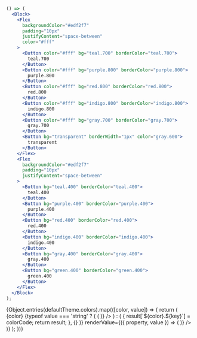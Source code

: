 
```jsx
() => (
  <Block>
    <Flex
      backgroundColor="#edf2f7"
      padding="10px"
      justifyContent="space-between"
      color="#fff"
    >
      <Button color="#fff" bg="teal.700" borderColor="teal.700">
        teal.700
      </Button>
      <Button color="#fff" bg="purple.800" borderColor="purple.800">
        purple.800
      </Button>
      <Button color="#fff" bg="red.800" borderColor="red.800">
        red.800
      </Button>
      <Button color="#fff" bg="indigo.800" borderColor="indigo.800">
        indigo.800
      </Button>
      <Button color="#fff" bg="gray.700" borderColor="gray.700">
        gray.700
      </Button>
      <Button bg="transparent" borderWidth="1px" color="gray.600">
        transparent
      </Button>
    </Flex>
    <Flex
      backgroundColor="#edf2f7"
      padding="10px"
      justifyContent="space-between"
    >
      <Button bg="teal.400" borderColor="teal.400">
        teal.400
      </Button>
      <Button bg="purple.400" borderColor="purple.400">
        purple.400
      </Button>
      <Button bg="red.400" borderColor="red.400">
        red.400
      </Button>
      <Button bg="indigo.400" borderColor="indigo.400">
        indigo.400
      </Button>
      <Button bg="gray.400" borderColor="gray.400">
        gray.400
      </Button>
      <Button bg="green.400" borderColor="green.400">
        green.400
      </Button>
    </Flex>
  </Block>
);
```

<Stack>
  {Object.entries(defaultTheme.colors).map(([color, value]) => {
    return (
      <Stack>
        <Heading textTransform="capitalize" fontSize="lg">
          {color}
        </Heading>
        {typeof value === 'string' ? (
          <UtilityTable
            themeProperty={{ [color]: value }}
            renderValue={({ property, value }) => (
              <ColorTag
                code={value}
                color={
                  ['transparent', '#fff'].includes(value) ? '#000' : '#fff'
                }
              />
            )}
          />
        ) : (
          <UtilityTable
            themeProperty={Object.entries(value).reduce(
              (result, [key, colorCode]) => {
                result[`${color}.${key}`] = colorCode;
                return result;
              },
              {}
            )}
            renderValue={({ property, value }) => (
              <ColorTag code={value} number={property} />
            )}
          />
        )}
      </Stack>
    );
  })}
</Stack>
